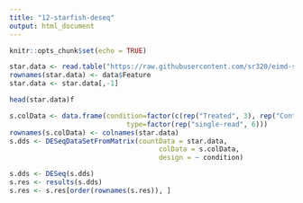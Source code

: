 ```yaml
---
title: "12-starfish-deseq"
output: html_document
---
```


```r
knitr::opts_chunk$set(echo = TRUE)
```

```r
star.data <- read.table("https://raw.githubusercontent.com/sr320/eimd-sswd/master/data/Phel_countdata.txt", header = T, sep = "\t")
rownames(star.data) <- data$Feature
star.data <- star.data[,-1]
```

```r
head(star.data)f
```



```r
s.colData <- data.frame(condition=factor(c(rep("Treated", 3), rep("Control", 3))), 
                             type=factor(rep("single-read", 6)))
rownames(s.colData) <- colnames(star.data)
s.dds <- DESeqDataSetFromMatrix(countData = star.data,
                                     colData = s.colData, 
                                     design = ~ condition)
```


```r
s.dds <- DESeq(s.dds)
s.res <- results(s.dds)
s.res <- s.res[order(rownames(s.res)), ]
```

